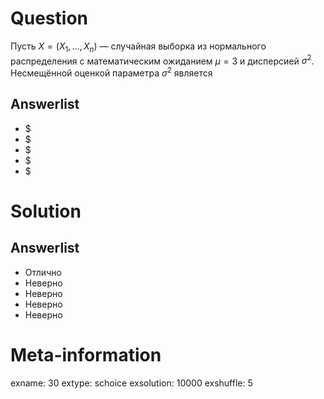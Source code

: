 Question
========
  Пусть $X = (X_1, \, \ldots, \, X_n)$ — случайная выборка из нормального распределения с математическим ожиданием $\mu = 3$ и дисперсией $\sigma^2$. Несмещённой оценкой параметра $\sigma^2$ является

Answerlist
----------
*  $\frac1
*  $\frac1
*  $\frac1
*  $\frac1
*  $\frac1

Solution
========

Answerlist
----------
*  Отлично
*  Неверно
*  Неверно
*  Неверно
*  Неверно

Meta-information
================
exname: 30
extype: schoice
exsolution: 10000
exshuffle: 5
